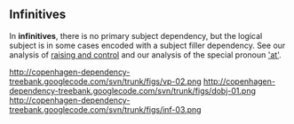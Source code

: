 ==  Infinitives ==

In '''infinitives''', there is no primary subject dependency, but the logical subject is in some cases encoded with a subject filler dependency. See our analysis of [http://copenhagen-dependency-treebank.googlecode.com/svn/trunk/#raising raising and control] and our analysis of the special pronoun [http://copenhagen-dependency-treebank.googlecode.com/svn/trunk/nounsT.html#at-pronoun 'at'].

http://copenhagen-dependency-treebank.googlecode.com/svn/trunk/figs/vp-02.png http://copenhagen-dependency-treebank.googlecode.com/svn/trunk/figs/dobj-01.png http://copenhagen-dependency-treebank.googlecode.com/svn/trunk/figs/inf-03.png
